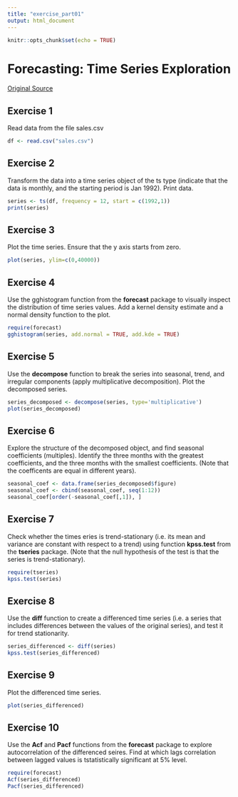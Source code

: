 ```yaml
---
title: "exercise_part01"
output: html_document
---
```


```r
knitr::opts_chunk$set(echo = TRUE)
```

# Forecasting: Time Series Exploration 

[Original Source](http://www.r-exercises.com/2017/04/10/forecasting-time-series-exploration-exercises-part-1/)

## Exercise 1

Read data from the file sales.csv

```r
df <- read.csv("sales.csv")
```

## Exercise 2

Transform the data into a time series object of the ts type (indicate that the data is monthly, and the starting period is Jan 1992). Print data.
```r
series <- ts(df, frequency = 12, start = c(1992,1))
print(series)
```

## Exercise 3

Plot the time series. Ensure that the y axis starts from zero.

```r
plot(series, ylim=c(0,40000))
```

## Exercise 4 

Use the gghistogram function from the **forecast** package to visually inspect the distribution of time series values. Add a kernel density estimate and a normal density function to the plot.

```r
require(forecast)
gghistogram(series, add.normal = TRUE, add.kde = TRUE)
```

## Exercise 5 

Use the **decompose** function to break the series into seasonal, trend, and irregular components (apply multiplicative decomposition). Plot the decomposed series.

```r
series_decomposed <- decompose(series, type='multiplicative')
plot(series_decomposed)
```

## Exercise 6 
Explore the structure of the decomposed object, and find seasonal coefficients (multiples). Identify the three months with the greatest coefficients, and the three months with the smallest coefficients. (Note that the coefficents are equal in different years).

```r
seasonal_coef <- data.frame(series_decomposed$figure)
seasonal_coef <- cbind(seasonal_coef, seq(1:12))
seasonal_coef[order(-seasonal_coef[,1]), ]
```

## Exercise 7 
Check whether the times eries is trend-stationary (i.e. its mean and variance are constant with respect to a trend) using function **kpss.test** from the **tseries** package. (Note that the null hypothesis of the test is that the series is trend-stationary).

```r
require(tseries)
kpss.test(series)
```

## Exercise 8 

Use the **diff** function to create a differenced time series (i.e. a series that includes differences between the values of the original series), and test it for trend stationarity.

```r
series_differenced <- diff(series)
kpss.test(series_differenced)
```

## Exercise 9

Plot the differenced time series. 

```r
plot(series_differenced)
```

## Exercise 10

Use the **Acf** and **Pacf** functions from the **forecast** package to explore autocorrelation of the differenced seires. Find at which lags correlation between lagged values is tstatistically significant at 5% level.

```r
require(forecast)
Acf(series_differenced)
Pacf(series_differenced)
```

